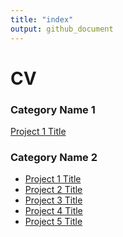 ```yaml
---
title: "index"
output: github_document
---
```

# CV

### Category Name 1 

[Project 1 Title](/sample_page)


### Category Name 2

- [Project 1 Title](http://example.com/)
- [Project 2 Title](http://example.com/)
- [Project 3 Title](http://example.com/)
- [Project 4 Title](http://example.com/)
- [Project 5 Title](http://example.com/)